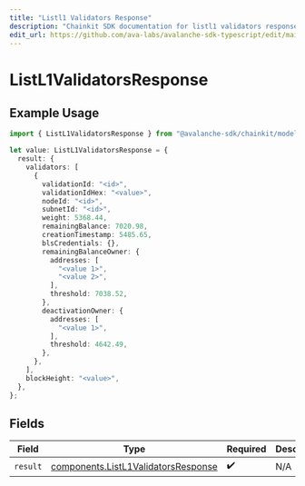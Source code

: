 ```yaml
---
title: "Listl1 Validators Response"
description: "Chainkit SDK documentation for listl1 validators response"
edit_url: https://github.com/ava-labs/avalanche-sdk-typescript/edit/main/chainkit/docs/models/operations/listl1validatorsresponse.md
---
```


# ListL1ValidatorsResponse

## Example Usage

```typescript
import { ListL1ValidatorsResponse } from "@avalanche-sdk/chainkit/models/operations";

let value: ListL1ValidatorsResponse = {
  result: {
    validators: [
      {
        validationId: "<id>",
        validationIdHex: "<value>",
        nodeId: "<id>",
        subnetId: "<id>",
        weight: 5368.44,
        remainingBalance: 7020.98,
        creationTimestamp: 5485.65,
        blsCredentials: {},
        remainingBalanceOwner: {
          addresses: [
            "<value 1>",
            "<value 2>",
          ],
          threshold: 7038.52,
        },
        deactivationOwner: {
          addresses: [
            "<value 1>",
          ],
          threshold: 4642.49,
        },
      },
    ],
    blockHeight: "<value>",
  },
};
```

## Fields

| Field                                                                                      | Type                                                                                       | Required                                                                                   | Description                                                                                |
| ------------------------------------------------------------------------------------------ | ------------------------------------------------------------------------------------------ | ------------------------------------------------------------------------------------------ | ------------------------------------------------------------------------------------------ |
| `result`                                                                                   | [components.ListL1ValidatorsResponse](https://github.com/ava-labs/avalanche-sdk-typescript/blob/main/chainkit/models/components/listl1validatorsresponse.md) | :heavy_check_mark:                                                                         | N/A                                                                                        |
